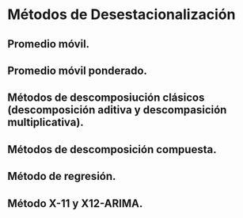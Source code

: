 #	Métodos de Desestacionalización

##	Promedio móvil.
##	Promedio móvil ponderado.
##	Métodos de descomposiución clásicos (descomposición aditiva y descompasición multiplicativa).
##	Métodos de descomposición compuesta.
##	Método de regresión.
##	Método X-11 y X12-ARIMA.